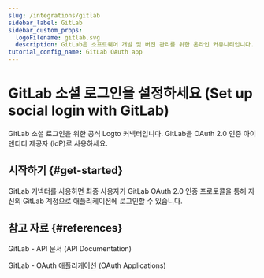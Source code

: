 ```yaml
---
slug: /integrations/gitlab
sidebar_label: GitLab
sidebar_custom_props:
  logoFilename: gitlab.svg
  description: GitLab은 소프트웨어 개발 및 버전 관리를 위한 온라인 커뮤니티입니다. (GitLab is an online community for software development and version control.)
tutorial_config_name: GitLab OAuth app
---
```




# GitLab 소셜 로그인을 설정하세요 (Set up social login with GitLab)

GitLab 소셜 로그인을 위한 공식 Logto 커넥터입니다. GitLab을 OAuth 2.0 인증 아이덴티티 제공자 (IdP)로 사용하세요.

<GuideTip />

## 시작하기 \{#get-started}

GitLab 커넥터를 사용하면 최종 사용자가 GitLab OAuth 2.0 인증 프로토콜을 통해 자신의 GitLab 계정으로 애플리케이션에 로그인할 수 있습니다.

<Integration />

## 참고 자료 \{#references}

<Url href="https://docs.gitlab.com/ee/api/">GitLab - API 문서 (API Documentation)</Url>

<Url href="https://docs.gitlab.com/ee/integration/oauth_provider.html">
  GitLab - OAuth 애플리케이션 (OAuth Applications)
</Url>
